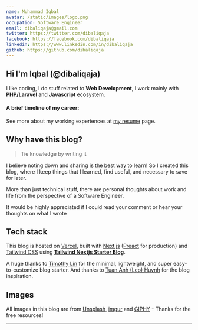 ```yaml
---
name: Muhammad Iqbal
avatar: /static/images/logo.png
occupation: Software Engineer
email: dibaliqaja@gmail.com
twitter: https://twitter.com/dibaliqaja
facebook: https://facebook.com/dibaliqaja
linkedin: https://www.linkedin.com/in/dibaliqaja
github: https://github.com/dibaliqaja
---
```



## Hi <Twemoji emoji="waving hand" /> I'm Iqbal (@dibaliqaja)

I like coding, I do stuff related to **Web Development**, I work mainly with **PHP/Laravel** and **Javascript** ecosystem.

#### A brief timeline of my career:

<Timeline />

See more about my working experiences at [my resume](/resume) page.

## Why have this blog?

> Tie knowledge by writing it

I believe noting down and sharing is the best way to learn! So I created this blog, where I keep things that I learned, find useful, and necessary to save for later.

More than just technical stuff, there are personal thoughts about work and life from the perspective of a Software Engineer.

It would be highly appreciated if I could read your comment or hear your thoughts on what I wrote <Twemoji emoji="clinking-beer-mugs" />

## Tech stack

This blog is hosted on [Vercel](https://vercel.com/), built with [Next.js](https://nextjs.org/) ([Preact](https://preactjs.com/) for production) and [Tailwind CSS](https://tailwindcss.com/) using [**Tailwind Nextjs Starter Blog**](https://github.com/timlrx/tailwind-nextjs-starter-blog).

A huge thanks to [Timothy Lin](https://twitter.com/timlrxx) for the minimal, lightweight, and super easy-to-customize blog starter. And
thanks to [Tuan Anh (Leo) Huynh](https://github.com/hta218) for the blog inspiration.

## Images

All images in this blog are from [Unsplash](https://unsplash.com/), [imgur](https://imgur.com) and [GIPHY](https://giphy.com/) - Thanks for the free resources!

---
